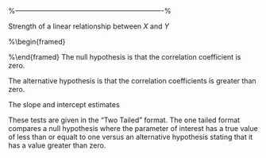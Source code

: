 
%----------------------------------------------------------------%
\section{Important Graphical Procedures}
\begin{enumerate}
*  Histograms
*  Box-plots
*  Scatter-plots
\end{enumerate}

\subsubsection{Correlation Coefficient}
Strength of a linear relationship between $X$ and $Y$

%\begin{framed}
\begin{verbatim}
M=1000
CorrData=numeric(M)
for (i in 1:M)
{
CorrData[i] = cor(rnorm(10),rnorm(10))
}
\end{verbatim}
%\end{framed}
The null hypothesis is that the correlation coefficient is zero. 

The alternative hypothesis is that the correlation coefficients is greater than zero. 

The slope and intercept estimates 

These tests are given in the "Two Tailed" format. 
The one tailed format compares a null hypothesis where the parameter of interest has a true value of less than or equalt to one versus an alternative hypothesis stating that it has a value greater than zero. 
